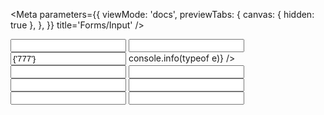 
<Meta
    parameters={{
        viewMode: 'docs',
        previewTabs: {
            canvas: { hidden: true },
        },
    }}
    title='Forms/Input'
/>

<Canvas>
    <Story name='base'>
        <Input />
    </Story>
</Canvas>

<Canvas>
    <Story name='title'>
        <Input title={'Enter text'} />
    </Story>
</Canvas>

<Canvas>
    <Story name='with change'>
        <Input title={'Enter text'} color={'danger'} value={'777'} onChange={(e) => console.info(typeof e)} />
    </Story>
</Canvas>

<Canvas>
    <Story name='color'>
        <Input title={'Choose a color'} color={'info'} type={'color'} />
    </Story>
</Canvas>

<Canvas>
    <Story name='tel'>
        <Input title={'Enter telephone'} color={'primary'} type={'tel'} />
    </Story>
</Canvas>

<Canvas>
    <Story name='password'>
        <Input title={'Enter password'} color={'success'} type={'password'} />
    </Story>
</Canvas>

<Canvas>
    <Story name='date'>
        <Input title={'Choose a date'} color={'secondary'} type={'date'} />
    </Story>
</Canvas>

<Canvas>
    <Story name='datetime'>
        <Input title={'Choose a datetime'} color={'warning'} type={'datetime-local'} />
    </Story>
</Canvas>

<Canvas>
    <Story name='number'>
        <Input title={'Change number'} color={'danger'} type={'number'} />
    </Story>
</Canvas>
